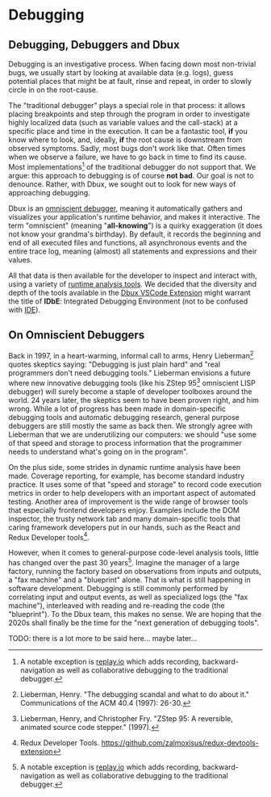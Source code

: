 # Debugging

## Debugging, Debuggers and Dbux

Debugging is an investigative process. When facing down most non-trivial bugs, we usually start by looking at available data (e.g. logs), guess potential places that might be at fault, rinse and repeat, in order to slowly circle in on the root-cause.

The "traditional debugger" plays a special role in that process: it allows placing breakpoints and step through the program in order to investigate highly localized data (such as variable values and the call-stack) at a specific place and time in the execution. It can be a fantastic tool, **if** you know where to look, and, ideally, **if** the root cause is downstream from observed symptoms. Sadly, most bugs don't work like that. Often times when we observe a failure, we have to go back in time to find its cause. Most implementations[^4] of the traditional debugger do not support that.
We argue: this approach to debugging is of course **not bad**. Our goal is not to denounce. Rather, with Dbux, we sought out to look for new ways of approaching debugging.

Dbux is an [omniscient debugger](https://scholar.google.com/scholar?hl=en&as_sdt=0%2C5&q=omniscient+debugger), meaning it automatically gathers and visualizes your application's runtime behavior, and makes it interactive. The term "omniscient" (meaning "**all-knowing**") is a quirky exaggeration (it does not know your grandma's birthday). By default, it records the beginning and end of all executed files and functions, all asynchronous events and the entire trace log, meaning (almost) all statements and expressions and their values.

All that data is then available for the developer to inspect and interact with, using a variety of [runtime analysis tools](./runtime-analysis/). We decided that the diversity and depth of the tools available in the [Dbux VSCode Extension](./tools-and-configuration/01-dbux-code.mdx) might warrant the title of **IDbE**: Integrated Debugging Environment (not to be confused with [IDE](https://en.wikipedia.org/wiki/Integrated_development_environment)).


## On Omniscient Debuggers

Back in 1997, in a heart-warming, informal call to arms, Henry Lieberman[^1] quotes skeptics saying: "Debugging is just plain hard" and "real programmers don't need debugging tools." Lieberman envisions a future where new innovative debugging tools (like his ZStep 95[^2] omniscient LISP debugger) will surely become a staple of developer toolboxes around the world. 24 years later, the skeptics seem to have been proven right, and him wrong. While a lot of progress has been made in domain-specific debugging tools and automatic debugging research, general purpose debuggers are still mostly the same as back then. We strongly agree with Lieberman that we are underutilizing our computers: we should "use some of that speed and storage to process information that the programmer needs to understand what's going on in the program". 

On the plus side, some strides in dynamic runtime analysis have been made. Coverage reporting, for example, has become standard industry practice. It uses some of that "speed and storage" to record code execution metrics in order to help developers with an important aspect of automated testing. Another area of improvement is the wide range of browser tools that especially frontend developers enjoy. Examples include the DOM inspector, the trusty network tab and many domain-specific tools that caring framework developers put in our hands, such as the React and Redux Developer tools[^3].

However, when it comes to general-purpose code-level analysis tools, little has changed over the past 30 years[^4]. Imagine the manager of a large factory, running the factory based on observations from inputs and outputs, a "fax machine" and a "blueprint" alone. That is what is still happening in software development. Debugging is still commonly performed by correlating input and output events, as well as specialized logs (the "fax machine"), interleaved with reading and re-reading the code (the "blueprint"). To the Dbux team, this makes no sense. We are hoping that the 2020s shall finally be the time for the "next generation of debugging tools".

TODO: there is a lot more to be said here... maybe later...

<!-- TODO(re-write + move this)  Some of that data comprises already existing inputs and outputs of the program, sometimes data is produced from a properly reported error, sometimes, we have next to no information, e.g. when staring at a silent console of a server that just gives us the wrong data, when looking at an empty page on the frontend or when looking at syntax errors that only occurred after webpacking/bundling. -->

<!-- ## Dynamic Runtime Analysis

TODO


## Omniscient Debuggers

TODO

## Integrated Debugging Environment {#idbe}

TODO -->


[^1]: Lieberman, Henry. "The debugging scandal and what to do about it." Communications of the ACM 40.4 (1997): 26-30.
[^2]: Lieberman, Henry, and Christopher Fry. "ZStep 95: A reversible, animated source code stepper." (1997).
[^3]: Redux Developer Tools. https://github.com/zalmoxisus/redux-devtools-extension
[^4]: A notable exception is [replay.io](https://www.replay.io/) which adds recording, backward-navigation as well as collaborative debugging to the traditional debugger.
